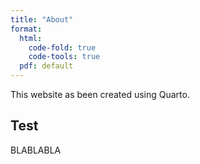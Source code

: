 ```yaml
---
title: "About"
format: 
  html: 
    code-fold: true
    code-tools: true
  pdf: default
---
```


This website as been created using Quarto.

## Test 

BLABLABLA
